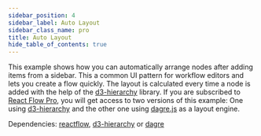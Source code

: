 ```yaml
---
sidebar_position: 4
sidebar_label: Auto Layout
sidebar_class_name: pro
title: Auto Layout
hide_table_of_contents: true
---
```



This example shows how you can automatically arrange nodes after adding items from a sidebar. This a common UI pattern for workflow editors and lets you create a flow quickly. The layout is calculated every time a node is added with the help of the [d3-hierarchy](https://github.com/d3/d3-hierarchy) library. If you are subscribed to [React Flow Pro](https://pro.reactflow.dev/), you will get access to two versions of this example: One using [d3-hierarchy](https://github.com/d3/d3-hierarchy) and the other one using [dagre.js](https://github.com/dagrejs/dagre) as a layout engine.

Dependencies: [reactflow](https://www.npmjs.com/package/reactflow), [d3-hierarchy](https://www.npmjs.com/package/d3-hierarchy) or [dagre](https://www.npmjs.com/package/dagre)

<ProExampleViewer slug="auto-layout" />
